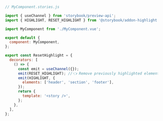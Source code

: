 ```js
// MyComponent.stories.js

import { useChannel } from 'storybook/preview-api';
import { HIGHLIGHT, RESET_HIGHLIGHT } from '@storybook/addon-highlight';

import MyComponent from './MyComponent.vue';

export default {
  component: MyComponent,
};

export const ResetHighlight = {
  decorators: [
    () => {
      const emit = useChannel({});
      emit(RESET_HIGHLIGHT); //👈 Remove previously highlighted elements
      emit(HIGHLIGHT, {
        elements: ['header', 'section', 'footer'],
      });
      return {
        template: '<story />',
      };
    },
  ],
};
```
